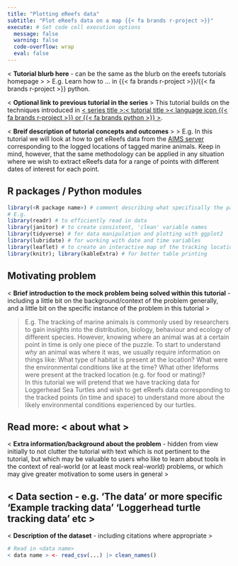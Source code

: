 ---
title: "Plotting eReefs data"
subtitle: "Plot eReefs data on a map {{< fa brands r-project >}}"
execute: # Set code cell execution options
  message: false
  warning: false
  code-overflow: wrap
  eval: false
---

<!-- IDEAS: 

* link between the two tutorials (e.g. from basic server access provide a link in the footer saying 'learn how to plot the extracted data on a map')
* explain CRS
* continue on to more advanced examples (e.g. ggplot, leaflet)
* follow on tutorial 'producing map animations' (e.g. with gganimate) 
-->

:::{.tutorial-description}
< **Tutorial blurb here** - can be the same as the blurb on the ereefs tutorials homepage >
> E.g. Learn how to ... in {{< fa brands r-project >}}/{{< fa brands r-project >}} python.
:::

:::{.callout-note appearance="simple"}
< **Optional link to previous tutorial in the series** > 
This tutorial builds on the techniques introduced in [< series title >:< tutorial title >< language icon {{< fa brands r-project >}} or {{< fa brands python >}} >](< relative link to .qmd file of previous tutorial >).
:::

< **Breif description of tutorial concepts and outcomes** >
> E.g. In this tutorial we will look at how to get eReefs data from the [AIMS server](http://thredds.ereefs.aims.gov.au/thredds/catalog.html) corresponding to the logged locations of tagged marine animals. Keep in mind, however, that the same methodology can be applied in any situation where we wish to extract eReefs data for a range of points with different dates of interest for each point. 

## R packages / Python modules
```{r RPackages}
library(<R package name>) # comment describing what specifically the package is used for in this tutorial
# E.g. 
library(readr) # to efficiently read in data
library(janitor) # to create consistent, 'clean' variable names
library(tidyverse) # for data manipulation and plotting with ggplot2
library(lubridate) # for working with date and time variables 
library(leaflet) # to create an interactive map of the tracking locations
library(knitr); library(kableExtra) # for better table printing
```

## Motivating problem

< **Brief introduction to the mock problem being solved within this tutorial** - including a little bit on the background/context of the problem generally, and a little bit on the specific instance of the problem in this tutorial >

> E.g. The tracking of marine animals is commonly used by researchers to gain insights into the distribution, biology, behaviour and ecology of different species. However, knowing where an animal was at a certain point in time is only one piece of the puzzle. To start to understand *why* an animal was where it was, we usually require information on things like: What type of habitat is present at the location? What were the environmental conditions like at the time? What other lifeforms were present at the tracked location (e.g. for food or mating)? <br> In this tutorial we will pretend that we have tracking data for Loggerhead Sea Turtles and wish to get eReefs data corresponding to the tracked points (in time and space) to understand more about the likely environmental conditions experienced by our turtles. 

:::{.callout-note collapse="true" icon="false"}

# Read more: < about what >

< **Extra information/background about the problem** - hidden from view initially to not clutter the tutorial with text which is not pertinent to the tutorial, but which may be valuable to users who like to learn about tools in the context of real-world (or at least mock real-world) problems, or which may give greater motivation to some users in general >

:::

## < Data section - e.g. 'The data' or more specific 'Example tracking data' 'Loggerhead turtle tracking data' etc >

< **Description of the dataset** - including citations where appropriate >

```{r dataImport}
# Read in <data name>
< data name > <- read_csv(...) |> clean_names()
```






